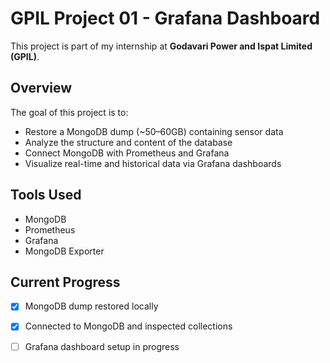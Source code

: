 # GPIL Project 01 - Grafana Dashboard

This project is part of my internship at **Godavari Power and Ispat Limited (GPIL)**.

## Overview

The goal of this project is to:
- Restore a MongoDB dump (~50–60GB) containing sensor data
- Analyze the structure and content of the database
- Connect MongoDB with Prometheus and Grafana
- Visualize real-time and historical data via Grafana dashboards

## Tools Used
- MongoDB
- Prometheus
- Grafana
- MongoDB Exporter

## Current Progress
- [x] MongoDB dump restored locally
- [x] Connected to MongoDB and inspected collections
- [ ] Grafana dashboard setup in progress

